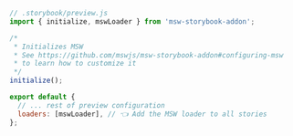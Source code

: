 ```js
// .storybook/preview.js
import { initialize, mswLoader } from 'msw-storybook-addon';

/*
 * Initializes MSW
 * See https://github.com/mswjs/msw-storybook-addon#configuring-msw
 * to learn how to customize it
 */
initialize();

export default {
  // ... rest of preview configuration
  loaders: [mswLoader], // 👈 Add the MSW loader to all stories
};
```

